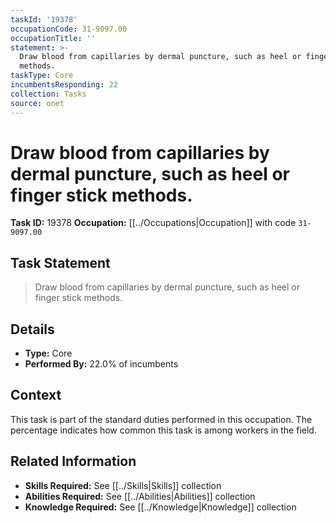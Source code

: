 ```yaml
---
taskId: '19378'
occupationCode: 31-9097.00
occupationTitle: ''
statement: >-
  Draw blood from capillaries by dermal puncture, such as heel or finger stick
  methods.
taskType: Core
incumbentsResponding: 22
collection: Tasks
source: onet
---
```

# Draw blood from capillaries by dermal puncture, such as heel or finger stick methods.

**Task ID:** 19378
**Occupation:** [[../Occupations|Occupation]] with code `31-9097.00`

## Task Statement

> Draw blood from capillaries by dermal puncture, such as heel or finger stick methods.

## Details

- **Type:** Core
- **Performed By:** 22.0% of incumbents

## Context

This task is part of the standard duties performed in this occupation. The percentage indicates how common this task is among workers in the field.

## Related Information

- **Skills Required:** See [[../Skills|Skills]] collection
- **Abilities Required:** See [[../Abilities|Abilities]] collection
- **Knowledge Required:** See [[../Knowledge|Knowledge]] collection
